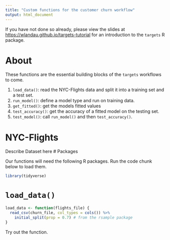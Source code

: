 ```yaml
---
title: "Custom functions for the customer churn workflow"
output: html_document
---
```


If you have not done so already, please view the slides at <https://wlandau.github.io/targets-tutorial> for an introduction to the `targets` R package.

# About



 These functions are the essential building blocks of the `targets` workflows to come.

1. `load_data()`: read the NYC-Flights data and split it into a training set and a test set.
2. `run_model()`: define a  model type and run on training data.
3. `get_fitted()`: get the models fitted values
3. `test_accuracy()`: get the accuracy of a fitted  model on the testing set.
4. `test_model()`: call `run_model()` and then `test_accuracy()`.


# NYC-Flights

Describe Dataset here 
# Packages

Our functions will need the following R packages. Run the code chunk below to load them.

```r

library(tidyverse)

```


# `load_data()`



```r
load_data <- function(flights_file) {
  read_csv(churn_file, col_types = cols()) %>%
    initial_split(prop = 0.7) # from the rsample package
}
```

Try out the function.


